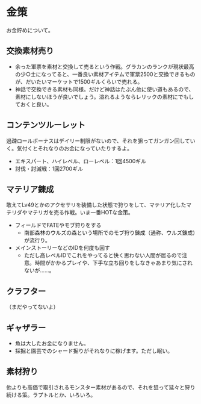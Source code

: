 = 金策 =

お金貯めについて。

== 交換素材売り ==

* 余った軍票を素材と交換して売るという作戦。グラカンのランクが現状最高の少○士になってると、一番良い素材アイテムで軍票2500と交換できるものが、だいたいマーケットで1500ギルくらいで売れる。
* 神話で交換できる素材も同様。だけど神話はたぶん他に使い道もあるので、素材にしないほうが良いでしょう。溢れるようならレリックの素材にでもしておくと良い。

== コンテンツルーレット ==

過疎ロールボーナスはデイリー制限がないので、それを狙ってガンガン回していく。気付くとそれなりのお金になっていたりするよ。

* エキスパート、ハイレベル、ローレベル：1回4500ギル
* 討伐・討滅戦：1回2700ギル

== マテリア錬成 ==

敢えてLv49とかのアクセサリを装備した状態で狩りをして、マテリア化したマテリダやマテリガを売る作戦。いま一番HOTな金策。

* フィールドでFATEやモブ狩りをする
** 南部森林のウルズの森という場所でのモブ狩り錬成（通称、ウルズ錬成）が流行り。
* メインストーリーなどのIDを何度も回す
** ただし高レベルIDでこれをやってると快く思わない人間が居るので注意。時間がかかるプレイや、下手な立ち回りをしなきゃあまり気にされないが……。

== クラフター ==

（まだやってないよ）

== ギャザラー ==

* 魚は大したお金になりません。
* 採掘と園芸でのシャード掘りがそれなりに稼げます。ただし眠い。

== 素材狩り ==

他よりも高価で取引されるモンスター素材があるので、それを狙って延々と狩り続ける策。ラプトルとか、いろいろ。
